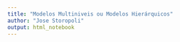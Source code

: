 ```yaml
---
title: "Modelos Multiniveis ou Modelos Hierárquicos"
author: "Jose Storopoli"
output: html_notebook
---
```


